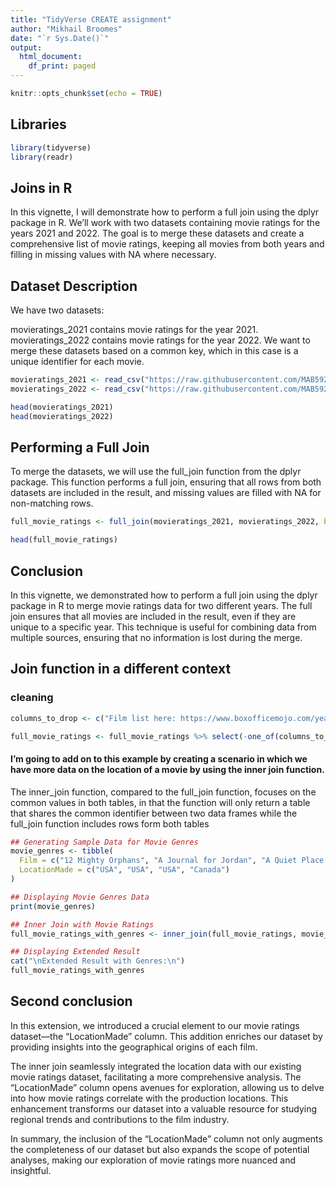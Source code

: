 ---
title: "TidyVerse CREATE assignment"
author: "Mikhail Broomes"
date: "`r Sys.Date()`"
output:
  html_document:
    df_print: paged
---

```{r setup, include=FALSE}
knitr::opts_chunk$set(echo = TRUE)
```

## Libraries 


```{r cars}
library(tidyverse)
library(readr)

```

## Joins in R 

In this vignette, I will demonstrate how to perform a full join using the dplyr package in R. We'll work with two datasets containing movie ratings for the years 2021 and 2022. The goal is to merge these datasets and create a comprehensive list of movie ratings, keeping all movies from both years and filling in missing values with NA where necessary.


## Dataset Description

We have two datasets:

movieratings_2021 contains movie ratings for the year 2021.
movieratings_2022 contains movie ratings for the year 2022.
We want to merge these datasets based on a common key, which in this case is a unique identifier for each movie.



```{r pressure, echo=TRUE}
movieratings_2021 <- read_csv("https://raw.githubusercontent.com/MAB592/Data-607-Assignments/main/The%20Hollywood%20Inider%20-%20all%20data%20-%202021.csv")
movieratings_2022 <- read_csv("https://raw.githubusercontent.com/MAB592/Data-607-Assignments/main/The%20Hollywood%20Inider%20-%20all%20data%20-%202022.csv")

head(movieratings_2021)
head(movieratings_2022)
```
## Performing a Full Join

To merge the datasets, we will use the full_join function from the dplyr package. This function performs a full join, ensuring that all rows from both datasets are included in the result, and missing values are filled with NA for non-matching rows.

```{r}

full_movie_ratings <- full_join(movieratings_2021, movieratings_2022, by = "Film")

```



```{r}
head(full_movie_ratings)
```


## Conclusion 

In this vignette, we demonstrated how to perform a full join using the dplyr package in R to merge movie ratings data for two different years. The full join ensures that all movies are included in the result, even if they are unique to a specific year. This technique is useful for combining data from multiple sources, ensuring that no information is lost during the merge.

## Join function in a different context

### cleaning


```{r}
columns_to_drop <- c("Film list here: https://www.boxofficemojo.com/year/2021/", "Oscar detail.x")

full_movie_ratings <- full_movie_ratings %>% select(-one_of(columns_to_drop))
```

#### I'm going to add on to this example by creating a scenario in which we have more data on the location of a movie by using the inner join function.
The inner_join function, compared to the full_join function, focuses on the common values in both tables, in that the function will only return a table that shares the common identifier between two data frames while the full_join function includes rows form both tables
```{r}

## Generating Sample Data for Movie Genres
movie_genres <- tibble(
  Film = c("12 Mighty Orphans", "A Journal for Jordan", "A Quiet Place Part II", "After We Fell"),
  LocationMade = c("USA", "USA", "USA", "Canada")
)

## Displaying Movie Genres Data
print(movie_genres)

## Inner Join with Movie Ratings
full_movie_ratings_with_genres <- inner_join(full_movie_ratings, movie_genres, by = "Film")

## Displaying Extended Result
cat("\nExtended Result with Genres:\n")
full_movie_ratings_with_genres

```

## Second conclusion

In this extension, we introduced a crucial element to our movie ratings dataset—the "LocationMade" column. This addition enriches our dataset by providing insights into the geographical origins of each film.

The inner join seamlessly integrated the location data with our existing movie ratings dataset, facilitating a more comprehensive analysis. The "LocationMade" column opens avenues for exploration, allowing us to delve into how movie ratings correlate with the production locations. This enhancement transforms our dataset into a valuable resource for studying regional trends and contributions to the film industry.

In summary, the inclusion of the "LocationMade" column not only augments the completeness of our dataset but also expands the scope of potential analyses, making our exploration of movie ratings more nuanced and insightful.

